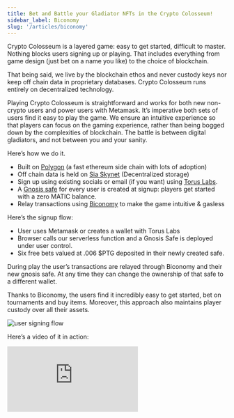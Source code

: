 ```yaml
---
title: Bet and Battle your Gladiator NFTs in the Crypto Colosseum!
sidebar_label: Biconomy
slug: '/articles/biconomy'
---
```


Crypto Colosseum is a layered game: easy to get started, difficult to master. Nothing blocks users signing up or playing. That includes everything from game design (just bet on a name you like) to the choice of blockchain.

That being said, we live by the blockchain ethos and never custody keys nor keep off chain data in proprietary databases. Crypto Colosseum runs entirely on decentralized technology.

Playing Crypto Colosseum is straightforward and works for both new non-crypto users and power users with Metamask. It’s imperative both sets of users find it easy to play the game. We ensure an intuitive experience so that players can focus on the gaming experience, rather than being bogged down by the complexities of blockchain. The battle is between digital gladiators, and not between you and your sanity. 

Here’s how we do it.

* Built on [Polygon](https://polygon.technology/) (a fast ethereum side chain with lots of adoption)
* Off chain data is held on [Sia Skynet](https://siasky.net/) (Decentralized storage)
* Sign up using existing socials or email (if you want) using [Torus Labs](https://toruswallet.io/).
* A [Gnosis safe](https://docs.gnosis.io/safe/) for every user is created at signup: players get started with a zero MATIC balance.
* Relay transactions using [Biconomy](https://biconomy.io/) to make the game intuitive & gasless

Here’s the signup flow:

* User uses Metamask or creates a wallet with Torus Labs
* Browser calls our serverless function and a Gnosis Safe is deployed under user control.
* Six free bets valued at .006 $PTG deposited in their newly created safe.

During play the user’s transactions are relayed through Biconomy and their new gnosis safe. At any time they can change the ownership of that safe to a different wallet.  

Thanks to Biconomy, the users find it  incredibly easy to get started, bet on tournaments and buy items. Moreover, this approach also maintains player custody over all their assets.

![user signing flow](biconomy_signing.svg)

Here’s a video of it in action:

<div style={{position: 'relative', paddingBottom: '62.5%', height: 0}}>
    <iframe src="https://www.loom.com/embed/f925c5b9f2bf43ccb66866b887b17769" frameBorder={0} webkitallowfullscreen={'true'} mozallowfullscreen={'true'} allowFullScreen style={{position: 'absolute', top: 0, left: 0, width: '100%', height: '100%'}} />
</div>

Crypto Colosseum is high in the rankings of usage on the Polygon network (in at least the top 10). Yet, transaction costs are so low we can easily afford to cover the gas for all the transactions and offer a gasless experience! 

We find it really easy to sponsor these gas costs using Biconomy’s meta-transactions. Moreover, you can also easily track your gas sponsorship spendings on the dashboard. 

![$0.44 for 4000 transactions](biconomy_screenshot.png)

(That is for over 4000 player transactions).

We have a proto library to make deploying a gnosis safe and relaying through Biconomy really easy: https://github.com/quorumcontrol/kasumah (however, it’s new and undocumented).

In the end, Crypto Colosseum provides a web2 experience using web3 tech with a variety of off the shelf tools combined with targeted custom library components. It is efficient, effective and powerful like a good finishing move in the arena.

You should join our discord: https://discord.gg/Z2S3EtQKCn

Fancy a little whimsical violence? A little degenerate gambling? Join us in the Arena: https://arena.cryptocolosseum.com


About Biconomy 

Biconomy is a technology company building the multi-chain transaction infrastructure for next-generation Web 3 applications. Through Biconomy’s powerful and easy-to-use APIs, developers can enable a simple and customized user journey so that their end-users don’t get frustrated by blockchain complexities. By solving key pain points at the crypto transactional layer, Biconomy is on a mission to simplify Web 3 experiences that will drive mass adoption.

[Telegram](https://t.me/biconomy) | [Blog](https://medium.com/biconomy) | [Twitter](https://twitter.com/biconomy) 


